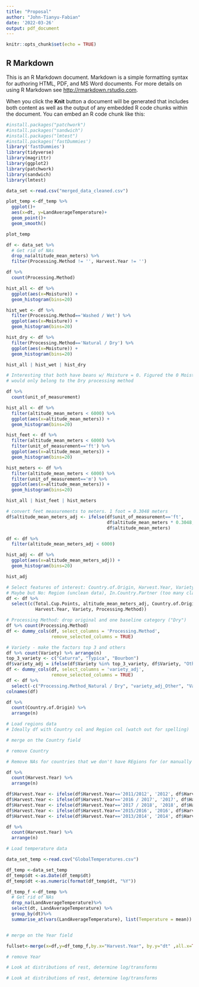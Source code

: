 ```yaml
---
title: "Proposal"
author: "John-Tianyu-Fabian"
date: '2022-03-26'
output: pdf_document
---
```


```r
knitr::opts_chunk$set(echo = TRUE)
```

## R Markdown

This is an R Markdown document. Markdown is a simple formatting syntax for authoring HTML, PDF, and MS Word documents. For more details on using R Markdown see <http://rmarkdown.rstudio.com>.

When you click the **Knit** button a document will be generated that includes both content as well as the output of any embedded R code chunks within the document. You can embed an R code chunk like this:

```r
#install.packages("patchwork")
#install.packages("sandwich")
#install.packages("lmtest")
#install.packages('fastDummies')
library('fastDummies')
library(tidyverse)
library(magrittr)
library(ggplot2)
library(patchwork)
library(sandwich)
library(lmtest)
```

```r
data_set <-read.csv("merged_data_cleaned.csv")

```


```r
plot_temp <-df_temp %>%
  ggplot()+
  aes(x=dt, y=LandAverageTemperature)+
  geom_point()+
  geom_smooth()

plot_temp
```


```r
df <- data_set %>%
  # Get rid of NAs
  drop_na(altitude_mean_meters) %>%
  filter(Processing.Method != '', Harvest.Year != '') 
```

```r
df %>%
  count(Processing.Method)

hist_all <- df %>%
  ggplot(aes(x=Moisture)) +
  geom_histogram(bins=20)

hist_wet <- df %>%
  filter(Processing.Method=='Washed / Wet') %>%
  ggplot(aes(x=Moisture)) +
  geom_histogram(bins=20)

hist_dry <- df %>%
  filter(Processing.Method=='Natural / Dry') %>%
  ggplot(aes(x=Moisture)) +
  geom_histogram(bins=20)

hist_all | hist_wet | hist_dry

# Interesting that both have beans w/ Moisture = 0. Figured the 0 Moisture beans
# would only belong to the Dry processing method

```

```r
df %>%
  count(unit_of_measurement)

hist_all <- df %>%
  filter(altitude_mean_meters < 6000) %>%
  ggplot(aes(x=altitude_mean_meters)) +
  geom_histogram(bins=20)

hist_feet <- df %>%
  filter(altitude_mean_meters < 6000) %>%
  filter(unit_of_measurement=='ft') %>%
  ggplot(aes(x=altitude_mean_meters)) +
  geom_histogram(bins=20)

hist_meters <- df %>%
  filter(altitude_mean_meters < 6000) %>%
  filter(unit_of_measurement=='m') %>%
  ggplot(aes(x=altitude_mean_meters)) +
  geom_histogram(bins=20)

hist_all | hist_feet | hist_meters

# convert feet measurements to meters. 1 foot = 0.3048 meters
df$altitude_mean_meters_adj <- ifelse(df$unit_of_measurement=='ft', 
                                      df$altitude_mean_meters * 0.3048,
                                      df$altitude_mean_meters)

df <- df %>%
  filter(altitude_mean_meters_adj < 6000)

hist_adj <- df %>%
  ggplot(aes(x=altitude_mean_meters_adj)) +
  geom_histogram(bins=20)

hist_adj


```

```r
# Select features of interest: Country.of.Origin, Harvest.Year, Variety, Processing.Method
# Maybe but No: Region (unclean data), In.Country.Partner (too many classes)
df <- df %>%
  select(c(Total.Cup.Points, altitude_mean_meters_adj, Country.of.Origin,
           Harvest.Year, Variety, Processing.Method))
```

```r
# Processing Method: drop original and one baseline category ("Dry")
df %>% count(Processing.Method)
df <- dummy_cols(df, select_columns = 'Processing.Method', 
                 remove_selected_columns = TRUE)

# Variety - make the factors top 3 and others
df %>% count(Variety) %>% arrange(n)
top_3_variety <- c("Caturra", "Typica", "Bourbon")
df$variety_adj = ifelse(df$Variety %in% top_3_variety, df$Variety, "Other")
df <- dummy_cols(df, select_columns = 'variety_adj', 
                 remove_selected_columns = TRUE)
df <- df %>%
  select(-c("Processing.Method_Natural / Dry", "variety_adj_Other", "Variety"))
colnames(df)
```

```r
df %>%
  count(Country.of.Origin) %>%
  arrange(n)

# Load regions data
# Ideally df with Country col and Region col (watch out for spelling)

# merge on the Country field

# remove Country

# Remove NAs for countries that we don't have REgions for (or manually assing)

```

```r
df %>%
  count(Harvest.Year) %>%
  arrange(n)

df$Harvest.Year <- ifelse(df$Harvest.Year=='2011/2012', '2012', df$Harvest.Year)
df$Harvest.Year <- ifelse(df$Harvest.Year=='2016 / 2017', '2017', df$Harvest.Year)
df$Harvest.Year <- ifelse(df$Harvest.Year=='2017 / 2018', '2018', df$Harvest.Year)
df$Harvest.Year <- ifelse(df$Harvest.Year=='2015/2016', '2016', df$Harvest.Year)
df$Harvest.Year <- ifelse(df$Harvest.Year=='2013/2014', '2014', df$Harvest.Year)

df %>%
  count(Harvest.Year) %>%
  arrange(n)

# Load temperature data

data_set_temp <-read.csv("GlobalTemperatures.csv")

df_temp <-data_set_temp
df_temp$dt <-as.Date(df_temp$dt)
df_temp$dt <-as.numeric(format(df_temp$dt, "%Y"))

df_temp_f <-df_temp %>%
  # Get rid of NAs
  drop_na(LandAverageTemperature)%>%
  select(dt, LandAverageTemperature) %>%
  group_by(dt)%>%
  summarise_at(vars(LandAverageTemperature), list(Temperature = mean))


# merge on the Year field

fullset<-merge(x=df,y=df_temp_f,by.x="Harvest.Year", by.y="dt" ,all.x=TRUE)

# remove Year

```

```r
# Look at distributions of rest, determine log/transforms


```

```r
# Look at distributions of rest, determine log/transforms


```













